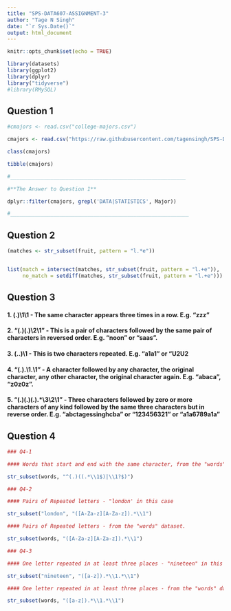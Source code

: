 ```yaml
---
title: "SPS-DATA607-ASSIGNMENT-3"
author: "Tage N Singh"
date: "`r Sys.Date()`"
output: html_document
---
```


```r
knitr::opts_chunk$set(echo = TRUE)
```

```r
library(datasets)
library(ggplot2)
library(dplyr)
library("tidyverse")
#library(RMySQL)

```

## Question 1

```r

#cmajors <- read.csv("college-majors.csv")

cmajors <- read.csv("https://raw.githubusercontent.com/tagensingh/SPS-DATA607-ASSIGNMENT-3/main/college-majors.csv")

class(cmajors)

tibble(cmajors)

#_________________________________________________________

#**The Answer to Question 1**

dplyr::filter(cmajors, grepl('DATA|STATISTICS', Major))

#__________________________________________________________

```

## Question 2

```r


(matches <- str_subset(fruit, pattern = "l.*e"))


list(match = intersect(matches, str_subset(fruit, pattern = "l.+e")),
     no_match = setdiff(matches, str_subset(fruit, pattern = "l.+e")))


```

## Question 3 

#### 1. (.)\1\1 - The same character appears three times in a row. E.g. "zzz"

#### 2. "(.)(.)\\2\\1" - This is a  pair of characters followed by the same pair of characters in reversed order. E.g. "noon" or "saas".

#### 3. (..)\1 - This is two characters repeated. E.g. "a1a1" or "U2U2

#### 4. "(.).\\1.\\1" - A character followed by any character, the original character, any other character, the original character again. E.g. "abaca", "z0z0z".

#### 5. "(.)(.)(.).*\\3\\2\\1" - Three characters followed by zero or more characters of any kind followed by the same three characters but in reverse order. E.g. "abctagessinghcba" or "123456321" or "a1a6789a1a"

## Question 4

```r

### Q4-1

#### Words that start and end with the same character, from the "words" dataset

str_subset(words, "^(.)((.*\\1$)|\\1?$)")

```

```r

### Q4-2

#### Pairs of Repeated letters - "london' in this case

str_subset("london", "([A-Za-z][A-Za-z]).*\\1")

#### Pairs of Repeated letters - from the "words" dataset.

str_subset(words, "([A-Za-z][A-Za-z]).*\\1")

```


```r

### Q4-3

#### One letter repeated in at least three places - "nineteen" in this case

str_subset("nineteen", "([a-z]).*\\1.*\\1")

#### One letter repeated in at least three places - from the "words" dataset.

str_subset(words, "([a-z]).*\\1.*\\1")

```

